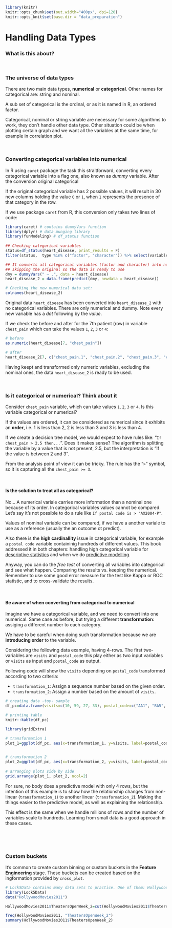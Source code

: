 ```r
library(knitr)
knitr::opts_chunk$set(out.width="400px", dpi=120)
knitr::opts_knit$set(base.dir = "data_preparation")
``` 

Handling Data Types
===

### What is this about?


<br>

### The universe of data types

There are two main data types, **numerical** or **categorical**. Other names for categorical are: string and nominal.

A sub set of categorical is the ordinal, or as it is named in R, an ordered factor. 


Categorical, nominal or string variable are necessary for some algorithms to work, they don't handle other data type. Other situation could be when plotting certain graph and we want all the variables at the same time, for example in correlation plot.

<br>

### Converting categorical variables into numerical 

In R using `caret` package the task this straitforward, converting every categorical variable into a flag one, also known as _dummy_ variable. After the conversion original categorical

If the original categorical variable has 2 possible values, it will result in 30 new columns holding the value `0` or `1`, when `1` represents the presence of that category in the row.

If we use package `caret` from R, this conversion only takes two lines of code:

```r
library(caret) # contains dummyVars function
library(dplyr) # data munging library
library(funModeling) # df_status function
  
## Checking categorical variables
status=df_status(heart_disease, print_results = F)
filter(status,  type %in% c("factor", "character")) %>% select(variable)

## It converts all categorical variables (factor and character) into numerical
## skipping the original so the data is ready to use
dmy = dummyVars(" ~ .", data = heart_disease)
heart_disease_2 = data.frame(predict(dmy, newdata = heart_disease))

# Checking the new numerical data set:
colnames(heart_disease_2)
```

Original data `heart_disease` has been converted into `heart_disease_2` with no categorical variables. There are only numerical and dummy. Note every new variable has a _dot_ following by the _value_.

If we check the before and after for the 7th patient (row) in variable `chest_pain` which can take the values `1`, `2`, `3` or `4`:

```r
# before
as.numeric(heart_disease[7, "chest_pain"])

# after
heart_disease_2[7, c("chest_pain.1", "chest_pain.2", "chest_pain.3", "chest_pain.4")]
```

Having keept and transformed only numeric variables, excluding the nominal ones, the data `heart_disease_2` is ready to be used.

<br>


### Is it categorical or numerical? Think about it

Consider `chest_pain` variable, which can take values `1`, `2`, `3` or `4`. Is this variable categorical or numerical?

If the values are ordered, it can be considered as numerical since it exhibits an **order**, i.e. 1 is less than 2, 2 is less than 3 and 3 is less than 4. 

If we create a decision tree model, we would expect to have rules like: "`If chest_pain > 2.5 then...`". Does it makes sense? The algorithm is splitting the variable by a value that is not present, 2.5, but the interpretation is "If the value is between 2 and 3".  

From the analysis point of view it can be tricky. The rule has the "`>`" symbol, so it is capturing all the `chest_pain >= 3`.

<br>

#### Is the solution to treat all as categorical?

No... A numerical variale carries more information than a nominal one because of its order. In categorical variables values cannot be compared. Let's say it's not possible to do a rule like `If postal code is > "AX2004-P"`.

Values of nominal variable can be compared, if we have a another variale to use as a reference (usually the an outcome ot predict). 

Also there is the **high cardinallity** issue in categorical variable, for example a `postal code` variable containinig hundreds of different values. This book addressed it in both chapters: handling high categorical variable for <a href="http://livebook.datascienceheroes.com/data_preparation/high_cardinality_descriptive_stats.html" target="blank">descriptive statistics</a> and when we do <a href="http://livebook.datascienceheroes.com/data_preparation/high_cardinality_predictive_modeling.html" target="blank">predictive modelling</a>.

Anyway, you can do the _free test_ of converting all variables into categorical and see what happen. Comparing the results vs. keeping the numerical. Remember to use some good error measure for the test like Kappa or ROC statistic, and to cross-validate the results.

<br>

#### Be aware of when converting from categorical to numerical

Imagine we have a categorical variable, and we need to convert into one numerical. Same case as before, but trying a different **transformation**: assiging a different number to each category.

We have to be careful when doing such transformation because we are **introducing order** to the variable. 

Considering the following data example, having 4-rows. The first two-variables are `visits` and `postal_code` this play either as two input variables or `visits` as input and `postal_code` as output.

Following code will show the `visits` depending on `postal_code` transformed according to two criteria:

* `transformation_1`: Assign a sequence number based on the given order.
* `transformation_2`: Assign a number based on the amount of `visits`.

```r
# creating data -toy- sample 
df_pc=data.frame(visits=c(10, 59, 27, 33), postal_code=c("AA1", "BA5", "CG3", "HJ1"), transformation_1=c(1,2,3,4), transformation_2=c(1, 4, 2, 3 ))

# printing table
knitr::kable(df_pc)

library(gridExtra)

# transformation 1
plot_1=ggplot(df_pc, aes(x=transformation_1, y=visits, label=postal_code)) +  geom_point(aes(color=postal_code), size=4)+ geom_smooth(method=loess, group=1, se=FALSE, color="lightblue", linetype="dashed") + theme_minimal()  + theme(legend.position="none") + geom_label(aes(fill = factor(postal_code)), colour = "white", fontface = "bold")
  

# transformation 2
plot_2=ggplot(df_pc, aes(x=transformation_2, y=visits, label=postal_code)) +  geom_point(aes(color=postal_code), size=4)+ geom_smooth(method=lm, group=1, se=FALSE, color="lightblue", linetype="dashed") + theme_minimal()  + theme(legend.position="none") + geom_label(aes(fill = factor(postal_code)), colour = "white", fontface = "bold")
  
# arranging plots side by side
grid.arrange(plot_1, plot_2, ncol=2)
```

For sure, no body does a predictive model with only 4 rows, but the intention of this example is to show how the relationship changes from non-linear (`transformation_1`) to another linear (`transformation_2`).  Making the things easier to the predictive model, as well as explaining the relationship.

This effect is the same when we handle millions of rows and the number of variables scale to hundreds. Learning from small data is a good approach in these cases.

<br>

<br>

### Custom buckets

It's common to create custom binning or custom buckets in the **Feature Engineering** stage. These buckets can be created based on the ingformation provided by `cross_plot`.

```r
# Lock5Data contains many data sets to practice. One of them: HollywoodMovies2011
library(Lock5Data)
data("HollywoodMovies2011")

HollywoodMovies2011$TheatersOpenWeek_2=cut(HollywoodMovies2011$TheatersOpenWeek, breaks = c(0, 2995, 3400, 4375), dig.lab = 9)

freq(HollywoodMovies2011, "TheatersOpenWeek_2")
summary(HollywoodMovies2011$TheatersOpenWeek_2)

```
